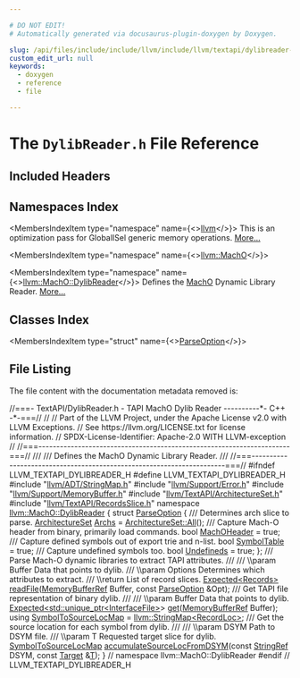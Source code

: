 ```yaml
---

# DO NOT EDIT!
# Automatically generated via docusaurus-plugin-doxygen by Doxygen.

slug: /api/files/include/include/llvm/include/llvm/textapi/dylibreader-h
custom_edit_url: null
keywords:
  - doxygen
  - reference
  - file

---
```





# The `DylibReader.h` File Reference

<DoxygenPage pluginConfig={pluginConfig}>



## Included Headers

<IncludesList>
<IncludesListItem
  filePath="llvm/ADT/StringMap.h"
  permalink="/docs/api/files/include/include/llvm/include/llvm/adt/stringmap-h"
  isLocal="true" />
<IncludesListItem
  filePath="llvm/Support/Error.h"
  permalink="/docs/api/files/include/include/llvm/include/llvm/support/error-h"
  isLocal="true" />
<IncludesListItem
  filePath="llvm/Support/MemoryBuffer.h"
  permalink="/docs/api/files/include/include/llvm/include/llvm/support/memorybuffer-h"
  isLocal="true" />
<IncludesListItem
  filePath="llvm/TextAPI/ArchitectureSet.h"
  permalink="/docs/api/files/include/include/llvm/include/llvm/textapi/architectureset-h"
  isLocal="true" />
<IncludesListItem
  filePath="llvm/TextAPI/RecordsSlice.h"
  permalink="/docs/api/files/include/include/llvm/include/llvm/textapi/recordsslice-h"
  isLocal="true" />
</IncludesList>

## Namespaces Index

<MembersIndex>

<MembersIndexItem
  type="namespace"
  name={<><a href="/docs/api/namespaces/llvm">llvm</a></>}>
This is an optimization pass for GlobalISel generic memory operations. <a href="/docs/api/namespaces/llvm/#details">More...</a>
</MembersIndexItem>

<MembersIndexItem
  type="namespace"
  name={<><a href="/docs/api/namespaces/llvm/macho">llvm::MachO</a></>}>
</MembersIndexItem>

<MembersIndexItem
  type="namespace"
  name={<><a href="/docs/api/namespaces/llvm/macho/dylibreader">llvm::MachO::DylibReader</a></>}>
Defines the <a href="/docs/api/namespaces/llvm/macho">MachO</a> Dynamic Library Reader. <a href="/docs/api/namespaces/llvm/macho/dylibreader/#details">More...</a>
</MembersIndexItem>

</MembersIndex>

## Classes Index

<MembersIndex>

<MembersIndexItem
  type="struct"
  name={<><a href="/docs/api/structs/llvm/macho/dylibreader/parseoption">ParseOption</a></>}>
</MembersIndexItem>

</MembersIndex>


## File Listing

The file content with the documentation metadata removed is:

<ProgramListing>

<Link id="l00001" /><CodeLine lineNumber="1"><span class="doxyHighlightComment">//===- TextAPI/DylibReader.h - TAPI MachO Dylib Reader ----------&#42;- C++ -&#42;-===//</span></CodeLine>
<Link id="l00002" /><CodeLine lineNumber="2"><span class="doxyHighlightComment">//</span></CodeLine>
<Link id="l00003" /><CodeLine lineNumber="3"><span class="doxyHighlightComment">// Part of the LLVM Project, under the Apache License v2.0 with LLVM Exceptions.</span></CodeLine>
<Link id="l00004" /><CodeLine lineNumber="4"><span class="doxyHighlightComment">// See https://llvm.org/LICENSE.txt for license information.</span></CodeLine>
<Link id="l00005" /><CodeLine lineNumber="5"><span class="doxyHighlightComment">// SPDX-License-Identifier: Apache-2.0 WITH LLVM-exception</span></CodeLine>
<Link id="l00006" /><CodeLine lineNumber="6"><span class="doxyHighlightComment">//</span></CodeLine>
<Link id="l00007" /><CodeLine lineNumber="7"><span class="doxyHighlightComment">//===----------------------------------------------------------------------===//</span></CodeLine>
<Link id="l00008" /><CodeLine lineNumber="8"><span class="doxyHighlightComment">///</span></CodeLine>
<Link id="l00009" /><CodeLine lineNumber="9"><span class="doxyHighlightComment">/// Defines the MachO Dynamic Library Reader.</span></CodeLine>
<Link id="l00010" /><CodeLine lineNumber="10"><span class="doxyHighlightComment">///</span></CodeLine>
<Link id="l00011" /><CodeLine lineNumber="11"><span class="doxyHighlightComment">//===----------------------------------------------------------------------===//</span></CodeLine>
<Link id="l00012" /><CodeLine lineNumber="12"></CodeLine>
<Link id="l00013" /><CodeLine lineNumber="13"><span class="doxyHighlightPreprocessor">#ifndef LLVM&#95;TEXTAPI&#95;DYLIBREADER&#95;H</span></CodeLine>
<Link id="l00014" /><CodeLine lineNumber="14"><span class="doxyHighlightPreprocessor">#define LLVM&#95;TEXTAPI&#95;DYLIBREADER&#95;H</span></CodeLine>
<Link id="l00015" /><CodeLine lineNumber="15"></CodeLine>
<Link id="l00016" /><CodeLine lineNumber="16"><span class="doxyHighlightPreprocessor">#include &quot;<a href="/docs/api/files/include/include/llvm/include/llvm/adt/stringmap-h">llvm/ADT/StringMap.h</a>&quot;</span></CodeLine>
<Link id="l00017" /><CodeLine lineNumber="17"><span class="doxyHighlightPreprocessor">#include &quot;<a href="/docs/api/files/include/include/llvm/include/llvm/support/error-h">llvm/Support/Error.h</a>&quot;</span></CodeLine>
<Link id="l00018" /><CodeLine lineNumber="18"><span class="doxyHighlightPreprocessor">#include &quot;<a href="/docs/api/files/include/include/llvm/include/llvm/support/memorybuffer-h">llvm/Support/MemoryBuffer.h</a>&quot;</span></CodeLine>
<Link id="l00019" /><CodeLine lineNumber="19"><span class="doxyHighlightPreprocessor">#include &quot;<a href="/docs/api/files/include/include/llvm/include/llvm/textapi/architectureset-h">llvm/TextAPI/ArchitectureSet.h</a>&quot;</span></CodeLine>
<Link id="l00020" /><CodeLine lineNumber="20"><span class="doxyHighlightPreprocessor">#include &quot;<a href="/docs/api/files/include/include/llvm/include/llvm/textapi/recordsslice-h">llvm/TextAPI/RecordsSlice.h</a>&quot;</span></CodeLine>
<Link id="l00021" /><CodeLine lineNumber="21"></CodeLine>
<Link id="l00022" /><CodeLine lineNumber="22" lineLink="/docs/api/namespaces/llvm/macho/dylibreader"><span class="doxyHighlightKeyword">namespace </span><span class="doxyHighlight"><a href="/docs/api/namespaces/llvm/macho/dylibreader">llvm::MachO::DylibReader</a> &#123;</span></CodeLine>
<Link id="l00023" /><CodeLine lineNumber="23"></CodeLine>
<Link id="l00024" /><CodeLine lineNumber="24" lineLink="/docs/api/structs/llvm/macho/dylibreader/parseoption"><span class="doxyHighlightKeyword">struct </span><span class="doxyHighlight"><a href="/docs/api/structs/llvm/macho/dylibreader/parseoption">ParseOption</a> &#123;</span></CodeLine>
<Link id="l00025" /><CodeLine lineNumber="25"><span class="doxyHighlightComment">  /// Determines arch slice to parse.</span></CodeLine>
<Link id="l00026" /><CodeLine lineNumber="26" lineLink="/docs/api/structs/llvm/macho/dylibreader/parseoption/#aa36956139c4ba3be2282474bddfd6feb"><span class="doxyHighlight">  <a href="/docs/api/classes/llvm/macho/architectureset">ArchitectureSet</a> <a href="/docs/api/structs/llvm/macho/dylibreader/parseoption/#aa36956139c4ba3be2282474bddfd6feb">Archs</a> = <a href="/docs/api/classes/llvm/macho/architectureset/#a0a93b211f78eb5c97ccc38db119ded83">ArchitectureSet::All</a>();</span></CodeLine>
<Link id="l00027" /><CodeLine lineNumber="27"><span class="doxyHighlightComment">  /// Capture Mach-O header from binary, primarily load commands.</span></CodeLine>
<Link id="l00028" /><CodeLine lineNumber="28" lineLink="/docs/api/structs/llvm/macho/dylibreader/parseoption/#a216f4ce688097a72977f7b9facf69e20"><span class="doxyHighlight">  </span><span class="doxyHighlightKeywordType">bool</span><span class="doxyHighlight"> <a href="/docs/api/structs/llvm/macho/dylibreader/parseoption/#a216f4ce688097a72977f7b9facf69e20">MachOHeader</a> = </span><span class="doxyHighlightKeyword">true</span><span class="doxyHighlight">;</span></CodeLine>
<Link id="l00029" /><CodeLine lineNumber="29"><span class="doxyHighlightComment">  /// Capture defined symbols out of export trie and n-list.</span></CodeLine>
<Link id="l00030" /><CodeLine lineNumber="30" lineLink="/docs/api/structs/llvm/macho/dylibreader/parseoption/#a5045d63368401005977181c0daa5057f"><span class="doxyHighlight">  </span><span class="doxyHighlightKeywordType">bool</span><span class="doxyHighlight"> <a href="/docs/api/structs/llvm/macho/dylibreader/parseoption/#a5045d63368401005977181c0daa5057f">SymbolTable</a> = </span><span class="doxyHighlightKeyword">true</span><span class="doxyHighlight">;</span></CodeLine>
<Link id="l00031" /><CodeLine lineNumber="31"><span class="doxyHighlightComment">  /// Capture undefined symbols too.</span></CodeLine>
<Link id="l00032" /><CodeLine lineNumber="32" lineLink="/docs/api/structs/llvm/macho/dylibreader/parseoption/#a09f7681b53e7be2dcee35a19f45b7b7b"><span class="doxyHighlight">  </span><span class="doxyHighlightKeywordType">bool</span><span class="doxyHighlight"> <a href="/docs/api/structs/llvm/macho/dylibreader/parseoption/#a09f7681b53e7be2dcee35a19f45b7b7b">Undefineds</a> = </span><span class="doxyHighlightKeyword">true</span><span class="doxyHighlight">;</span></CodeLine>
<Link id="l00033" /><CodeLine lineNumber="33"><span class="doxyHighlight">&#125;;</span></CodeLine>
<Link id="l00034" /><CodeLine lineNumber="34"></CodeLine>
<Link id="l00035" /><CodeLine lineNumber="35"><span class="doxyHighlightComment">/// Parse Mach-O dynamic libraries to extract TAPI attributes.</span></CodeLine>
<Link id="l00036" /><CodeLine lineNumber="36"><span class="doxyHighlightComment">///</span></CodeLine>
<Link id="l00037" /><CodeLine lineNumber="37"><span class="doxyHighlightComment">/// \\param Buffer Data that points to dylib.</span></CodeLine>
<Link id="l00038" /><CodeLine lineNumber="38"><span class="doxyHighlightComment">/// \\param Options Determines which attributes to extract.</span></CodeLine>
<Link id="l00039" /><CodeLine lineNumber="39"><span class="doxyHighlightComment">/// \\return List of record slices.</span></CodeLine>
<Link id="l00040" /><CodeLine lineNumber="40"><span class="doxyHighlight"><a href="/docs/api/classes/llvm/expected">Expected&lt;Records&gt;</a> <a href="/docs/api/namespaces/llvm/macho/dylibreader/#a1d593efec1083a71925949203aaf6d31">readFile</a>(<a href="/docs/api/classes/llvm/memorybufferref">MemoryBufferRef</a> Buffer, </span><span class="doxyHighlightKeyword">const</span><span class="doxyHighlight"> <a href="/docs/api/structs/llvm/macho/dylibreader/parseoption">ParseOption</a> &amp;Opt);</span></CodeLine>
<Link id="l00041" /><CodeLine lineNumber="41"></CodeLine>
<Link id="l00042" /><CodeLine lineNumber="42"><span class="doxyHighlightComment">/// Get TAPI file representation of binary dylib.</span></CodeLine>
<Link id="l00043" /><CodeLine lineNumber="43"><span class="doxyHighlightComment">///</span></CodeLine>
<Link id="l00044" /><CodeLine lineNumber="44"><span class="doxyHighlightComment">/// \\param Buffer Data that points to dylib.</span></CodeLine>
<Link id="l00045" /><CodeLine lineNumber="45"><span class="doxyHighlight"><a href="/docs/api/classes/llvm/expected">Expected&lt;std::unique&#95;ptr&lt;InterfaceFile&gt;</a>&gt; <a href="/docs/api/namespaces/llvm/macho/dylibreader/#afb5091148492d06e7d5728aa5f827063">get</a>(<a href="/docs/api/classes/llvm/memorybufferref">MemoryBufferRef</a> Buffer);</span></CodeLine>
<Link id="l00046" /><CodeLine lineNumber="46"></CodeLine>
<Link id="l00047" /><CodeLine lineNumber="47" lineLink="/docs/api/namespaces/llvm/macho/dylibreader/#a0f5e38d100628a2334de10c6afc491c2"><span class="doxyHighlightKeyword">using </span><span class="doxyHighlight"><a href="/docs/api/namespaces/llvm/macho/dylibreader/#a0f5e38d100628a2334de10c6afc491c2">SymbolToSourceLocMap</a> = <a href="/docs/api/classes/llvm/stringmap">llvm::StringMap&lt;RecordLoc&gt;</a>;</span></CodeLine>
<Link id="l00048" /><CodeLine lineNumber="48"><span class="doxyHighlightComment">/// Get the source location for each symbol from dylib.</span></CodeLine>
<Link id="l00049" /><CodeLine lineNumber="49"><span class="doxyHighlightComment">///</span></CodeLine>
<Link id="l00050" /><CodeLine lineNumber="50"><span class="doxyHighlightComment">/// \\param DSYM Path to DSYM file.</span></CodeLine>
<Link id="l00051" /><CodeLine lineNumber="51"><span class="doxyHighlightComment">/// \\param T Requested target slice for dylib.</span></CodeLine>
<Link id="l00052" /><CodeLine lineNumber="52"><span class="doxyHighlight"><a href="/docs/api/namespaces/llvm/macho/dylibreader/#a0f5e38d100628a2334de10c6afc491c2">SymbolToSourceLocMap</a> <a href="/docs/api/namespaces/llvm/macho/dylibreader/#a1fbf6763e62eb4e5268f421eee37d6b1">accumulateSourceLocFromDSYM</a>(</span><span class="doxyHighlightKeyword">const</span><span class="doxyHighlight"> <a href="/docs/api/classes/llvm/stringref">StringRef</a> DSYM,</span></CodeLine>
<Link id="l00053" /><CodeLine lineNumber="53"><span class="doxyHighlight">                                                 </span><span class="doxyHighlightKeyword">const</span><span class="doxyHighlight"> <a href="/docs/api/classes/llvm/macho/target">Target</a> &amp;<a href="/docs/api/files/lib/lib/target/lib/target/mips/mips16isellowering-cpp/#a0acb682b8260ab1c60b918599864e2e5">T</a>);</span></CodeLine>
<Link id="l00054" /><CodeLine lineNumber="54"></CodeLine>
<Link id="l00055" /><CodeLine lineNumber="55"><span class="doxyHighlight">&#125; </span><span class="doxyHighlightComment">// namespace llvm::MachO::DylibReader</span></CodeLine>
<Link id="l00056" /><CodeLine lineNumber="56"></CodeLine>
<Link id="l00057" /><CodeLine lineNumber="57"><span class="doxyHighlightPreprocessor">#endif </span><span class="doxyHighlightComment">// LLVM&#95;TEXTAPI&#95;DYLIBREADER&#95;H</span></CodeLine>

</ProgramListing>


</DoxygenPage>
